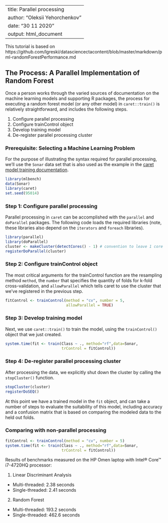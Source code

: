 
---
title: Parallel processing
author: "Oleksii Yehorchenkov"
date: "30 11 2020"
output: html_document
---

This tutorial is based on https://github.com/lgreski/datasciencectacontent/blob/master/markdown/pml-randomForestPerformance.md

## The Process: A Parallel Implementation of Random Forest

Once a person works through the varied sources of documentation on the machine learning models and supporting R packages, the process for executing a random forest model (or any other model) in `caret::train()` is relatively straightforward, and includes the following steps.

1. Configure parallel processing
2. Configure trainControl object
3. Develop training model
4. De-register parallel processing cluster

### Prerequisite: Selecting a Machine Learning Problem

For the purpose of illustrating the syntax required for parallel processing, we'll use the `Sonar` data set that is also used as the example in the [caret model training documentation](http://topepo.github.io/caret/training.html).

```r
library(mlbench)
data(Sonar)
library(caret)
set.seed(95014)

```

### Step 1: Configure parallel processing

Parallel processing in `caret` can be accomplished with the `parallel` and `doParallel` packages.  The following code loads the required libraries (note, these libraries also depend on the `iterators` and `foreach` libraries).

```r
library(parallel)
library(doParallel)
cluster <- makeCluster(detectCores() - 1) # convention to leave 1 core for OS
registerDoParallel(cluster)
```

### Step 2: Configure trainControl object

The most critical arguments for the trainControl function are the resampling method `method`, the `number` that specifies the quantity of folds for k-fold cross-validation, and `allowParallel` which tells caret to use the cluster that we've registered in the previous step.

```r
fitControl <- trainControl(method = "cv", number = 5,
                           allowParallel = TRUE)
```

### Step 3: Develop training model

Next, we use `caret::train()` to train the model, using the `trainControl()` object that we just created.

```r
system.time(fit <- train(Class ~ ., method="rf",data=Sonar,
                         trControl = fitControl))
```
### Step 4: De-register parallel processing cluster

After processing the data, we explicitly shut down the cluster by calling the `stopCluster()` function.

```r
stopCluster(cluster)
registerDoSEQ()
```

At this point we have a trained model in the `fit` object, and can take a number of steps to evaluate the suitability of this model, including accuracy and a confusion matrix that is based on comparing the modeled data to the held out folds.

### Comparing with non-parallel processing

```r
fitControl <- trainControl(method = "cv", number = 5)
system.time(fit <- train(Class ~ ., method="rf",data=Sonar,
                         trControl = fitControl))
```
Results of benchmarks measured on the HP Omen laptop with Intel® Core™ i7-4720HQ processor:

1. Linear Discriminant Analysis
- Multi-threaded: 2.38  seconds
- Single-threaded: 2.41 seconds
2. Random Forest
- Multi-threaded: 193.2 seconds
- Single-threaded: 462.6 seconds




